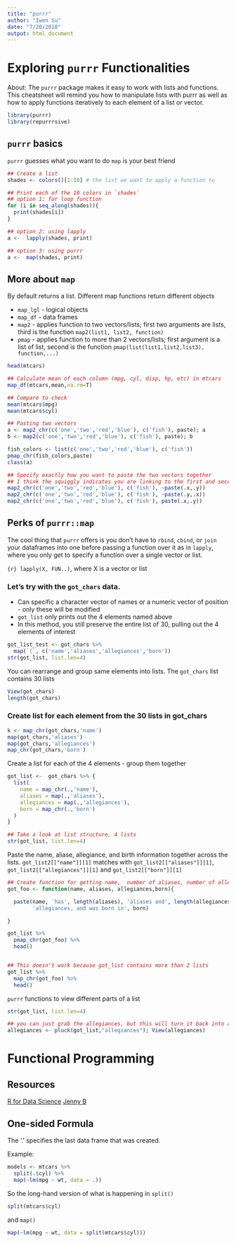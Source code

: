 ```yaml
---
title: "purrr"
author: "Iwen Su"
date: "7/20/2018"
output: html_document
---
```


# Exploring `purrr` Functionalities

About: The `purrr` package makes it easy to work with lists and functions. This cheatsheet will remind you how to manipulate lists with purrr as well as how to apply functions iteratively to each element of a list or vector. 

```r
library(purrr)
library(repurrrsive)
```

## `purrr` basics

`purrr` guesses what you want to do
`map` is your best friend

```r

## Create a list
shades <- colors()[1:10] # the list we want to apply a function to 

## Print each of the 10 colors in `shades`
## option 1: for loop function
for (i in seq_along(shades)){
  print(shades[i])
}

## option 2: using lapply
a <-  lapply(shades, print)

## option 3: using purrr
a <-  map(shades, print)

```

## More about `map`

By default returns a list. Different map functions return different objects

* `map_lgl` - logical objects
* `map_df` - data frames
* `map2` - applies function to two vectors/lists; first two arguments are lists, third is the function `map2(list1, list2, function)`
* `pmap` - applies function to more than 2 vectors/lists; first argument is a list of list, second is the function `pmap(list(list1,list2,list3), function,...)`

```r

head(mtcars)

## Calculate mean of each column (mpg, cyl, disp, hp, etc) in mtcars
map_df(mtcars,mean,na.rm=T)

## Compare to check
mean(mtcars$mpg)
mean(mtcars$cyl)

## Pasting two vectors
a <- map2_chr(c('one','two','red','blue'), c('fish'), paste); a
b <- map2(c('one','two','red','blue'), c('fish'), paste); b

fish_colors <- list(c('one','two','red','blue'), c('fish'))
pmap_chr(fish_colors,paste)
class(a)

## Specify exactly how you want to paste the two vectors together
## I think the squiggly indicates you are linking to the first and second argument, w/o it doesn't work
map2_chr(c('one','two','red','blue'), c('fish'), ~paste(.x,.y))
map2_chr(c('one','two','red','blue'), c('fish'), ~paste(.y,.x))
map2_chr(c('one','two','red','blue'), c('fish'), paste(.x,.y))

```

## Perks of `purrr::map`

The cool thing that `purrr` offers is you don't have to `rbind`, `cbind`, or `join` your dataframes into one before passing a function over it as in `lapply`, where you only get to specify a function over a single vector or list.

```{r} lapply(X, FUN..)```, where X is a vector or list

### Let's try with the `got_chars` data.

* Can specific a character vector of names or a numeric vector of position - only these will be modified
* `got_list` only prints out the 4 elements named above
* In this method, you still preserve the entire list of 30, pulling out the 4 elements of interest
```r

got_list_test <- got_chars %>%
  map(`[`, c('name','aliases','allegiances','born'))
str(got_list, list.len=4)
```

You can rearrange and group same elements into lists. The `got_chars` list contains 30 lists
```r
View(got_chars)
length(got_chars)
```


### Create list for each element from the 30 lists in got_chars
```r
k <- map_chr(got_chars,'name')
map(got_chars,'aliases')
map(got_chars,'allegiances')
map_chr(got_chars,'born')
```

Create a list for each of the 4 elements - group them together
```r
got_list <-  got_chars %>% {
  list(
    name = map_chr(.,'name'),
    aliases = map(.,'aliases'),
    allegiances = map(.,'allegiances'),
    born = map_chr(.,'born')
  )
}

## Take a look at list structure, 4 lists
str(got_list, list.len=4)


```


Paste the name, aliase, allegiance, and birth information together across the lists. `got_list2[["name"]][1]` matches with `got_list2[["aliases"]][1]`, `got_list2[["allegiances"]][1]` and `got_list2[["born"]][1]`
```r

## Create function for getting name,  number of aliases, number of allegiances, and the born information
got_foo <- function(name, aliases, allegiances,born){

  paste(name, 'has', length(aliases), 'aliases and', length(allegiances),
        'allegiances, and was born in', born)

}

got_list %>%
  pmap_chr(got_foo) %>%
  head()


## This doesn't work because got_list contains more than 2 lists
got_list %>%
  map_chr(got_foo) %>%
  head()

```

`purrr` functions to view different parts of a list

```r
str(got_list, list.len=4)

## you can just grab the allegiances, but this will turn it back into a list of 30; each allegiance you pluck becomes a list
allegiances <- pluck(got_list,"allegiances"); View(allegiances)
```



# Functional Programming

## Resources
[R for Data Science](http://r4ds.had.co.nz/lists.html)
[Jenny B](https://jennybc.github.io/purrr-tutorial/ls03_map-function-syntax.html)

## One-sided Formula

The '.' specifies the last data frame that was created.

Example:
```r
models <- mtcars %>% 
  split(.$cyl) %>% 
  map(~lm(mpg ~ wt, data = .))
```

So the long-hand version of what is happening in `split()`
```r
split(mtcars$cyl)
```

and `map()`
```r
map(~lm(mpg ~ wt, data = split(mtcars$cyl)))
```


